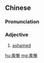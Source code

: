 {{also|羞惭}}
==Chinese==
{{zh-forms|s=羞惭}}

===Pronunciation===
{{zh-pron
|m=xiūcán
|cat=a
}}

===Adjective===
{{zh-adj}}

# [[ashamed]]

[[hu:羞慚]]
[[mg:羞慚]]